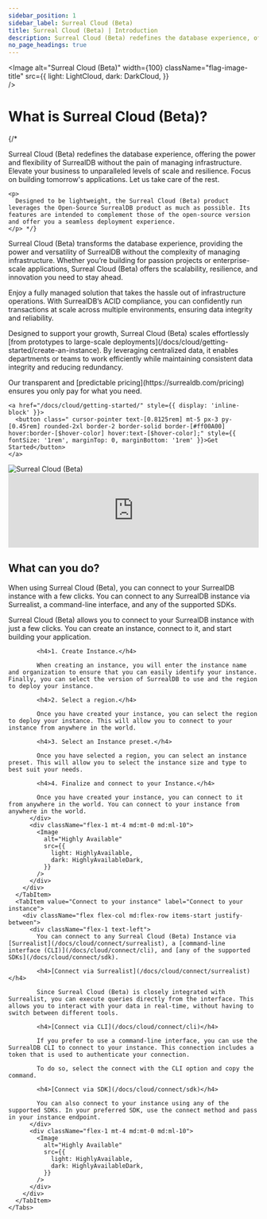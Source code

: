 ```yaml
---
sidebar_position: 1
sidebar_label: Surreal Cloud (Beta)
title: Surreal Cloud (Beta) | Introduction
description: Surreal Cloud (Beta) redefines the database experience, offering the power and flexibility of SurrealDB without the pain of managing infrastructure. Elevate your business to unparalleled levels of scale and resilience. Focus on building tomorrow's applications. Let us take care of the rest.
no_page_headings: true
---
```







<Image
alt="Surreal Cloud (Beta)"
width={100}
className="flag-image-title"
src={{
	light: LightCloud,
	dark: DarkCloud,
	}}  
/>

# What is Surreal Cloud (Beta)?

<div className="flex flex-col md:flex-row items-center justify-between">
  <div className="flex-1">
    {/* <p>
      Surreal Cloud (Beta) redefines the database experience, offering the power and flexibility of SurrealDB without the pain of managing infrastructure. Elevate your business to unparalleled levels of scale and resilience. Focus on building tomorrow's applications. Let us take care of the rest.
    </p>

    <p>
      Designed to be lightweight, the Surreal Cloud (Beta) product leverages the Open-Source SurrealDB product as much as possible. Its features are intended to complement those of the open-source version and offer you a seamless deployment experience.
    </p> */}

<p>
   Surreal Cloud (Beta) transforms the database experience, providing the power and versatility of SurrealDB without the complexity of managing infrastructure. Whether you’re building for passion projects or enterprise-scale applications, Surreal Cloud (Beta) offers the scalability, resilience, and innovation you need to stay ahead.
</p>

<p>
   Enjoy a fully managed solution that takes the hassle out of infrastructure operations. With SurrealDB’s ACID compliance, you can confidently run transactions at scale across multiple environments, ensuring data integrity and reliability.
</p>

<p>
   Designed to support your growth, Surreal Cloud (Beta) scales effortlessly [from prototypes to large-scale deployments](/docs/cloud/getting-started/create-an-instance). By leveraging centralized data, it enables departments or teams to work efficiently while maintaining consistent data integrity and reducing redundancy.
</p>

<p>
   Our transparent and [predictable pricing](https://surrealdb.com/pricing) ensures you only pay for what you need.
</p>

    <a href="/docs/cloud/getting-started/" style={{ display: 'inline-block' }}>
      <button class=" cursor-pointer text-[0.8125rem] mt-5 px-3 py-[0.45rem] rounded-2xl border-2 border-solid border-[#ff00A00] hover:border-[$hover-color] hover:text-[$hover-color];" style={{ fontSize: '1rem', marginTop: 0, marginBottom: '1rem' }}>Get Started</button>
    </a>

  </div>

  <div className="flex-1 mt-4 md:mt-0 md:ml-2.5">
    <Image
      alt="Surreal Cloud (Beta)"
      src={{
        light: CloudImageLight,
        dark: CloudImageDark,
      }}
    />
  </div>
</div>


<iframe
	width="100%"
	src="https://youtu.be/U34cFaCnrb4"
	title="Surreal Cloud (Beta) Launch Video"
	frameborder="0"
	allow="accelerometer; autoplay; clipboard-write; encrypted-media; gyroscope; picture-in-picture; web-share"
	referrerpolicy="strict-origin-when-cross-origin"
	style={{ aspectRatio: 1.7, paddingTop: '20px' }}
	allowfullscreen
></iframe>

## What can you do? 

When using Surreal Cloud (Beta), you can connect to your SurrealDB instance with a few clicks. You can connect to any SurrealDB instance via Surrealist, a command-line interface, and any of the supported SDKs. 


<div className="flex flex-col items-start justify-between">
  <div className="w-full">
    <Tabs groupId="What can you do">
      <TabItem value="Create an instance" label="Create an instance" default>
        <div className="flex flex-col md:flex-row items-start justify-between">
          <div className="flex-1">
            Surreal Cloud (Beta) allows you to connect to your SurrealDB instance with just a few clicks. You can create an instance, connect to it, and start building your application.

            <h4>1. Create Instance.</h4>

            When creating an instance, you will enter the instance name and organization to ensure that you can easily identify your instance. Finally, you can select the version of SurrealDB to use and the region to deploy your instance.

            <h4>2. Select a region.</h4>

            Once you have created your instance, you can select the region to deploy your instance. This will allow you to connect to your instance from anywhere in the world.

            <h4>3. Select an Instance preset.</h4>

            Once you have selected a region, you can select an instance preset. This will allow you to select the instance size and type to best suit your needs.

            <h4>4. Finalize and connect to your Instance.</h4>

            Once you have created your instance, you can connect to it from anywhere in the world. You can connect to your instance from anywhere in the world.
          </div>
          <div className="flex-1 mt-4 md:mt-0 md:ml-10">
            <Image
              alt="Highly Available"
              src={{
                light: HighlyAvailable,
                dark: HighlyAvailableDark,
              }}  
            />
          </div>
        </div>
      </TabItem>
      <TabItem value="Connect to your instance" label="Connect to your instance">
        <div className="flex flex-col md:flex-row items-start justify-between">
          <div className="flex-1 text-left">
            You can connect to any Surreal Cloud (Beta) Instance via [Surrealist](/docs/cloud/connect/surrealist), a [command-line interface (CLI)](/docs/cloud/connect/cli), and [any of the supported SDKs](/docs/cloud/connect/sdk).

            <h4>[Connect via Surrealist](/docs/cloud/connect/surrealist)</h4>

            Since Surreal Cloud (Beta) is closely integrated with Surrealist, you can execute queries directly from the interface. This allows you to interact with your data in real-time, without having to switch between different tools.

            <h4>[Connect via CLI](/docs/cloud/connect/cli)</h4>

            If you prefer to use a command-line interface, you can use the SurrealDB CLI to connect to your instance. This connection includes a token that is used to authenticate your connection.

            To do so, select the connect with the CLI option and copy the command.

            <h4>[Connect via SDK](/docs/cloud/connect/sdk)</h4>

            You can also connect to your instance using any of the supported SDKs. In your preferred SDK, use the connect method and pass in your instance endpoint.
          </div>
          <div className="flex-1 mt-4 md:mt-0 md:ml-10">
            <Image
              alt="Highly Available"
              src={{
                light: HighlyAvailable,
                dark: HighlyAvailableDark,
              }}  
            />
          </div>
        </div>
      </TabItem>
    </Tabs>
  </div>
</div>


